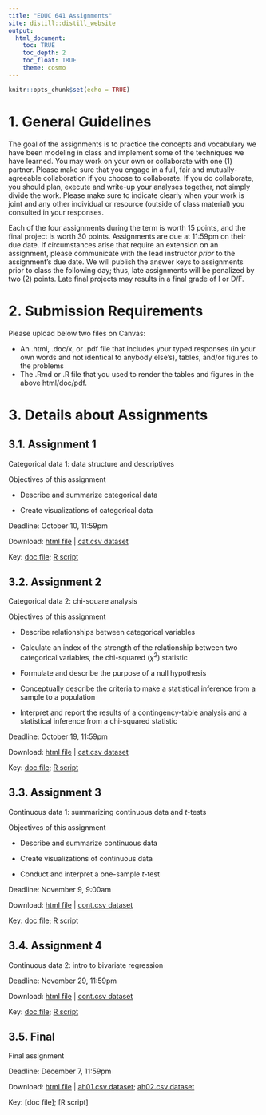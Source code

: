 ```yaml
---
title: "EDUC 641 Assignments"
site: distill::distill_website
output:
  html_document:
    toc: TRUE
    toc_depth: 2
    toc_float: TRUE
    theme: cosmo
---
```


```r
knitr::opts_chunk$set(echo = TRUE)
```

# 1. General Guidelines

The goal of the assignments is to practice the concepts and vocabulary we have been modeling in class and implement some of the techniques we have learned. You may work on your own or collaborate with one (1) partner. Please make sure that you engage in a full, fair and mutually-agreeable collaboration if you choose to collaborate. If you do collaborate, you should plan, execute and write-up your analyses together, not simply divide the work. Please make sure to indicate clearly when your work is joint and any other individual or resource (outside of class material) you consulted in your responses.

Each of the four assignments during the term is worth 15 points, and the final project is worth 30 points. Assignments are due at 11:59pm on their due date. If circumstances arise that require an extension on an assignment, please communicate with the lead instructor *prior* to the assignment's due date. We will publish the answer keys to assignments prior to class the following day; thus, late assignments will be penalized by two (2) points. Late final projects may results in a final grade of I or D/F.

# 2. Submission Requirements

Please upload below two files on Canvas:  

 * An .html, .doc/x, or .pdf file that includes your typed responses (in your own words and not identical to anybody else's), tables, and/or figures to the problems  
 * The .Rmd or .R file that you used to render the tables and figures in the above html/doc/pdf. 

# 3. Details about Assignments

## 3.1. Assignment 1

Categorical data 1: data structure and descriptives 

Objectives of this assignment

 * Describe and summarize categorical data

 * Create visualizations of categorical data

Deadline: October 10, 11:59pm

Download: [html file](./assignments/assignment01.html) | [cat.csv dataset](./data/cat.csv)

Key: [doc file](./assignments/keys/assignment01_key.docx); [R script](./assignments/keys/assignment01_key.R)

## 3.2. Assignment 2 

Categorical data 2: chi-square analysis

Objectives of this assignment

 * Describe relationships between categorical variables
 
 * Calculate an index of the strength of the relationship between two categorical variables, the chi-squared ($\chi^2$) statistic
 
 * Formulate and describe the purpose of a null hypothesis
 
 * Conceptually describe the criteria to make a statistical inference from a sample to a population
 
 * Interpret and report the results of a contingency-table analysis and a statistical inference from a chi-squared statistic

Deadline: October 19, 11:59pm

Download: [html file](./assignments/assignment02.html) | [cat.csv dataset](./data/cat.csv)

Key: [doc file](./assignments/keys/assignment02_key.docx); [R script](./assignments/keys/assignment02_key.R)

## 3.3. Assignment 3 

Continuous data 1: summarizing continuous data and $t$-tests

Objectives of this assignment

 * Describe and summarize continuous data

 * Create visualizations of continuous data
 
 * Conduct and interpret a one-sample $t$-test

Deadline: November 9, 9:00am

Download: [html file](./assignments/assignment03.html) | [cont.csv dataset](./data/cont.csv)

Key: [doc file](./assignments/keys/assignment03_key.docx); [R script](./assignments/keys/assignment03_key.R)

## 3.4. Assignment 4 

Continuous data 2: intro to bivariate regression

Deadline: November 29, 11:59pm

Download: [html file](./assignments/assignment04.html) | [cont.csv dataset](./data/cont.csv) 

Key: [doc file](./assignments/keys/assignment04_key.docx); [R script](./assignments/keys/assignment04_key.R)


## 3.5. Final

Final assignment 

Deadline: December 7, 11:59pm

Download: 
[html file](./assignments/assignment05.html) | [ah01.csv dataset](./data/ah01.csv); [ah02.csv dataset](./data/ah02.csv) 

Key: [doc file]; [R script]






